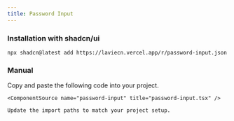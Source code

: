 ```yaml
---
title: Password Input
---
```


<ComponentPreview name="password-input-demo" />

### Installation with shadcn/ui

```package-install
npx shadcn@latest add https://laviecn.vercel.app/r/password-input.json
```

### Manual

<Steps>
  <Step>
    Copy and paste the following code into your project.

    <ComponentSource name="password-input" title="password-input.tsx" />

  </Step>
  <Step>

    Update the import paths to match your project setup.

  </Step>
</Steps>
